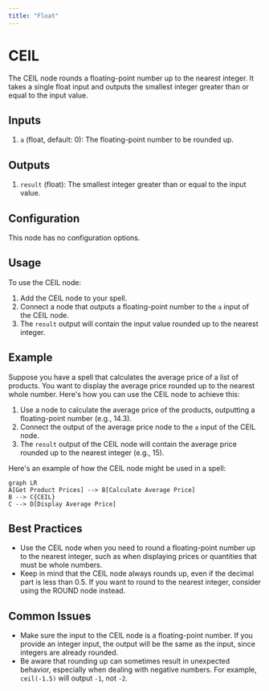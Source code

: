 ```yaml
---
title: "Float"
---
```


# CEIL

The CEIL node rounds a floating-point number up to the nearest integer. It takes a single float input and outputs the smallest integer greater than or equal to the input value.

## Inputs

1. `a` (float, default: 0): The floating-point number to be rounded up.

## Outputs

1. `result` (float): The smallest integer greater than or equal to the input value.

## Configuration

This node has no configuration options.

## Usage

To use the CEIL node:

1. Add the CEIL node to your spell.
2. Connect a node that outputs a floating-point number to the `a` input of the CEIL node.
3. The `result` output will contain the input value rounded up to the nearest integer.

## Example

Suppose you have a spell that calculates the average price of a list of products. You want to display the average price rounded up to the nearest whole number. Here's how you can use the CEIL node to achieve this:

1. Use a node to calculate the average price of the products, outputting a floating-point number (e.g., 14.3).
2. Connect the output of the average price node to the `a` input of the CEIL node.
3. The `result` output of the CEIL node will contain the average price rounded up to the nearest integer (e.g., 15).

Here's an example of how the CEIL node might be used in a spell:

```mermaid
graph LR
A[Get Product Prices] --> B[Calculate Average Price]
B --> C{CEIL}
C --> D[Display Average Price]
```

## Best Practices

- Use the CEIL node when you need to round a floating-point number up to the nearest integer, such as when displaying prices or quantities that must be whole numbers.
- Keep in mind that the CEIL node always rounds up, even if the decimal part is less than 0.5. If you want to round to the nearest integer, consider using the ROUND node instead.

## Common Issues

- Make sure the input to the CEIL node is a floating-point number. If you provide an integer input, the output will be the same as the input, since integers are already rounded.
- Be aware that rounding up can sometimes result in unexpected behavior, especially when dealing with negative numbers. For example, `ceil(-1.5)` will output `-1`, not `-2`.